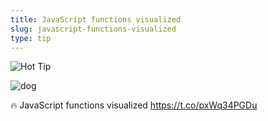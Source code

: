 ```yaml
---
title: JavaScript functions visualized
slug: javascript-functions-visualized
type: tip
---
```


![Hot Tip](../images/tweets/2019-03-1319.06.10-1105907924088565762-1.jpg)


![dog](../images/dog.jpg)

🔥 JavaScript functions visualized https://t.co/pxWq34PGDu